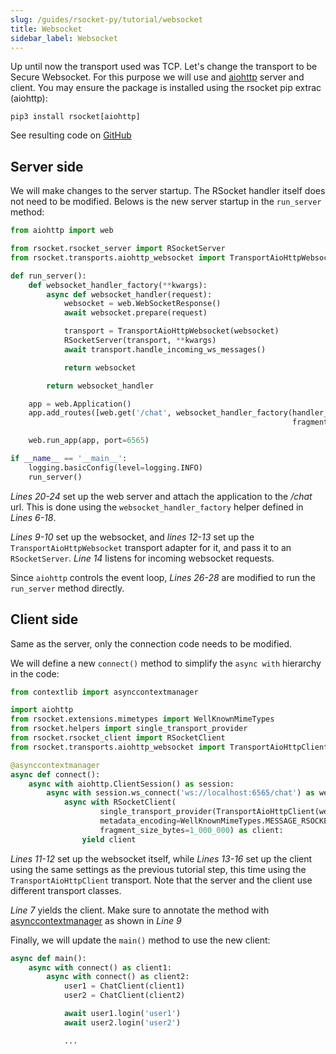 ```yaml
---
slug: /guides/rsocket-py/tutorial/websocket
title: Websocket
sidebar_label: Websocket
---
```


Up until now the transport used was TCP. Let's change the transport to be Secure Websocket. For this purpose we will use
and [aiohttp](https://pypi.org/project/aiohttp/) server and client. You may ensure the package is installed using the rsocket pip extrac (aiohttp):

```shell
pip3 install rsocket[aiohttp]
```

See resulting code on [GitHub](https://github.com/rsocket/rsocket-py/tree/master/examples/tutorial/step8)


## Server side

We will make changes to the server startup. The RSocket handler itself does not need to be modified. Belows is the new
server startup in the `run_server` method:

```py
from aiohttp import web

from rsocket.rsocket_server import RSocketServer
from rsocket.transports.aiohttp_websocket import TransportAioHttpWebsocket

def run_server():
    def websocket_handler_factory(**kwargs):
        async def websocket_handler(request):
            websocket = web.WebSocketResponse()
            await websocket.prepare(request)

            transport = TransportAioHttpWebsocket(websocket)
            RSocketServer(transport, **kwargs)
            await transport.handle_incoming_ws_messages()

            return websocket

        return websocket_handler

    app = web.Application()
    app.add_routes([web.get('/chat', websocket_handler_factory(handler_factory=handler_factory,
                                                               fragment_size_bytes=1_000_000))])

    web.run_app(app, port=6565)

if __name__ == '__main__':
    logging.basicConfig(level=logging.INFO)
    run_server()
```
*Lines 20-24* set up the web server and attach the application to the */chat* url. This is done using the
`websocket_handler_factory` helper defined in *Lines 6-18*.

*Lines 9-10* set up the websocket, and *lines 12-13* set up the `TransportAioHttpWebsocket` transport adapter for it,
and pass it to an `RSocketServer`. *Line 14* listens for incoming websocket requests.

Since `aiohttp` controls the event loop, *Lines 26-28* are modified to run the `run_server` method directly.

## Client side

Same as the server, only the connection code needs to be modified.

We will define a new `connect()` method to simplify the `async with` hierarchy in the code:

```py
from contextlib import asynccontextmanager

import aiohttp
from rsocket.extensions.mimetypes import WellKnownMimeTypes
from rsocket.helpers import single_transport_provider
from rsocket.rsocket_client import RSocketClient
from rsocket.transports.aiohttp_websocket import TransportAioHttpClient

@asynccontextmanager
async def connect():
    async with aiohttp.ClientSession() as session:
        async with session.ws_connect('ws://localhost:6565/chat') as websocket:
            async with RSocketClient(
                    single_transport_provider(TransportAioHttpClient(websocket=websocket)),
                    metadata_encoding=WellKnownMimeTypes.MESSAGE_RSOCKET_COMPOSITE_METADATA,
                    fragment_size_bytes=1_000_000) as client:
                yield client
```

*Lines 11-12* set up the websocket itself, while *Lines 13-16* set up the client using the same settings as the previous tutorial step,
this time using the `TransportAioHttpClient` transport. Note that the server and the client use different transport classes.

*Line 7* yields the client. Make sure to annotate the method with [asynccontextmanager](https://docs.python.org/3/library/contextlib.html#contextlib.asynccontextmanager) as shown in *Line 9*

Finally, we will update the `main()` method to use the new client:

```py
async def main():
    async with connect() as client1:
        async with connect() as client2:
            user1 = ChatClient(client1)
            user2 = ChatClient(client2)

            await user1.login('user1')
            await user2.login('user2')

            ...
```
